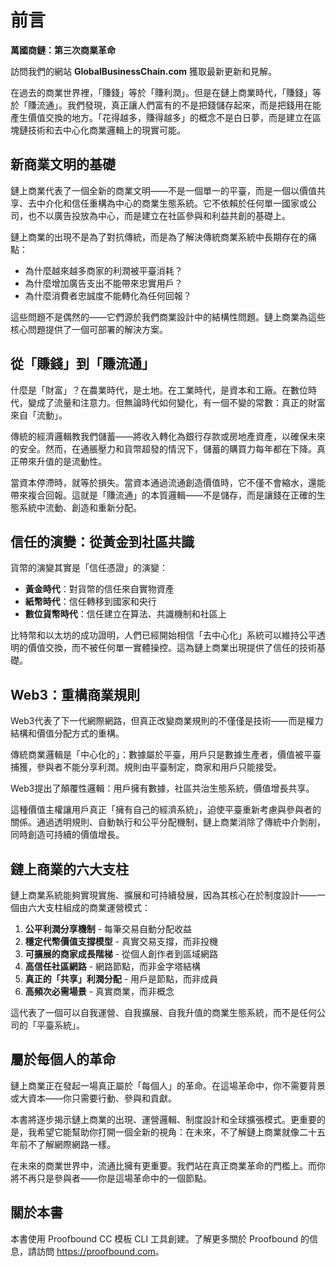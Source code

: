 # 前言 {.unnumbered}

**萬國商鏈：第三次商業革命**

訪問我們的網站 **GlobalBusinessChain.com** 獲取最新更新和見解。

在過去的商業世界裡，「賺錢」等於「賺利潤」。但是在鏈上商業時代，「賺錢」等於「賺流通」。我們發現，真正讓人們富有的不是把錢儲存起來，而是把錢用在能產生價值交換的地方。「花得越多，賺得越多」的概念不是白日夢，而是建立在區塊鏈技術和去中心化商業邏輯上的現實可能。

## 新商業文明的基礎

鏈上商業代表了一個全新的商業文明——不是一個單一的平臺，而是一個以價值共享、去中介化和信任重構為中心的商業生態系統。它不依賴於任何單一國家或公司，也不以廣告投放為中心，而是建立在社區參與和利益共創的基礎上。

鏈上商業的出現不是為了對抗傳統，而是為了解決傳統商業系統中長期存在的痛點：

- 為什麼越來越多商家的利潤被平臺消耗？
- 為什麼增加廣告支出不能帶來忠實用戶？
- 為什麼消費者忠誠度不能轉化為任何回報？

這些問題不是偶然的——它們源於我們商業設計中的結構性問題。鏈上商業為這些核心問題提供了一個可部署的解決方案。

## 從「賺錢」到「賺流通」

什麼是「財富」？在農業時代，是土地。在工業時代，是資本和工廠。在數位時代，變成了流量和注意力。但無論時代如何變化，有一個不變的常數：真正的財富來自「流動」。

傳統的經濟邏輯教我們儲蓄——將收入轉化為銀行存款或房地產資產，以確保未來的安全。然而，在通脹壓力和貨幣超發的情況下，儲蓄的購買力每年都在下降。真正帶來升值的是流動性。

當資本停滯時，就等於損失。當資本通過流通創造價值時，它不僅不會縮水，還能帶來複合回報。這就是「賺流通」的本質邏輯——不是儲存，而是讓錢在正確的生態系統中流動、創造和重新分配。

## 信任的演變：從黃金到社區共識

貨幣的演變其實是「信任憑證」的演變：

- **黃金時代**：對貨幣的信任來自實物資產
- **紙幣時代**：信任轉移到國家和央行
- **數位貨幣時代**：信任建立在算法、共識機制和社區上

比特幣和以太坊的成功證明，人們已經開始相信「去中心化」系統可以維持公平透明的價值交換，而不被任何單一實體操控。這為鏈上商業出現提供了信任的技術基礎。

## Web3：重構商業規則

Web3代表了下一代網際網路，但真正改變商業規則的不僅僅是技術——而是權力結構和價值分配方式的重構。

傳統商業邏輯是「中心化的」：數據屬於平臺，用戶只是數據生產者，價值被平臺捕獲，參與者不能分享利潤。規則由平臺制定，商家和用戶只能接受。

Web3提出了顛覆性邏輯：用戶擁有數據，社區共治生態系統，價值增長共享。

這種價值主權讓用戶真正「擁有自己的經濟系統」，迫使平臺重新考慮與參與者的關係。通過透明規則、自動執行和公平分配機制，鏈上商業消除了傳統中介剝削，同時創造可持續的價值增長。

## 鏈上商業的六大支柱

鏈上商業系統能夠實現實施、擴展和可持續發展，因為其核心在於制度設計——一個由六大支柱組成的商業運營模式：

1. **公平利潤分享機制** - 每筆交易自動分配收益
2. **穩定代幣價值支撐模型** - 真實交易支撐，而非投機
3. **可擴展的商家成長階梯** - 從個人創作者到區域網路
4. **高信任社區網路** - 網路節點，而非金字塔結構
5. **真正的「共享」利潤分配** - 用戶是節點，而非成員
6. **高頻次必需場景** - 真實商業，而非概念

這代表了一個可以自我運營、自我擴展、自我升值的商業生態系統，而不是任何公司的「平臺系統」。

## 屬於每個人的革命

鏈上商業正在發起一場真正屬於「每個人」的革命。在這場革命中，你不需要背景或大資本——你只需要行動、參與和貢獻。

本書將逐步揭示鏈上商業的出現、運營邏輯、制度設計和全球擴張模式。更重要的是，我希望它能幫助你打開一個全新的視角：在未來，不了解鏈上商業就像二十五年前不了解網際網路一樣。

在未來的商業世界中，流通比擁有更重要。我們站在真正商業革命的門檻上。而你將不再只是參與者——你是這場革命中的一個節點。

::: {.callout-note}
## 關於本書

本書使用 Proofbound CC 模板 CLI 工具創建。了解更多關於 Proofbound 的信息，請訪問 <https://proofbound.com>。
:::
